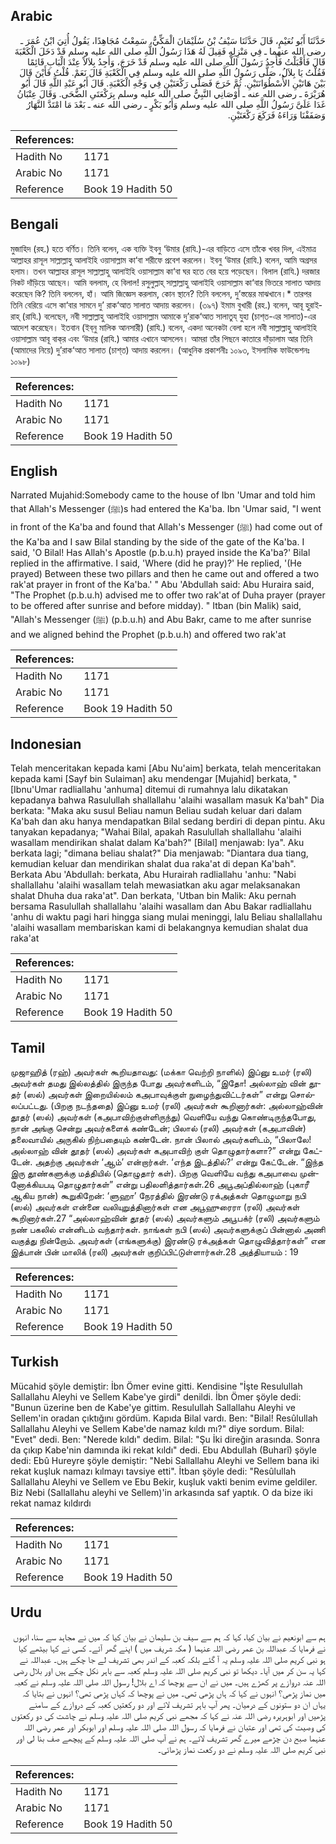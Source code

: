 ## Arabic


<div dir="rtl" lang="ar" style={{fontSize:'larger',backgroundColor:'#f8f9fa',padding:20}}>
حَدَّثَنَا أَبُو نُعَيْمٍ، قَالَ حَدَّثَنَا سَيْفُ بْنُ سُلَيْمَانَ الْمَكِّيُّ، سَمِعْتُ مُجَاهِدًا، يَقُولُ أُتِيَ ابْنُ عُمَرَ ـ رضى الله عنهما ـ فِي مَنْزِلِهِ فَقِيلَ لَهُ هَذَا رَسُولُ اللَّهِ صلى الله عليه وسلم قَدْ دَخَلَ الْكَعْبَةَ قَالَ فَأَقْبَلْتُ فَأَجِدُ رَسُولَ اللَّهِ صلى الله عليه وسلم قَدْ خَرَجَ، وَأَجِدُ بِلاَلاً عِنْدَ الْبَابِ قَائِمًا فَقُلْتُ يَا بِلاَلُ، صَلَّى رَسُولُ اللَّهِ صلى الله عليه وسلم فِي الْكَعْبَةِ قَالَ نَعَمْ‏.‏ قُلْتُ فَأَيْنَ قَالَ بَيْنَ هَاتَيْنِ الأُسْطُوَانَتَيْنِ‏.‏ ثُمَّ خَرَجَ فَصَلَّى رَكْعَتَيْنِ فِي وَجْهِ الْكَعْبَةِ‏.‏ قَالَ أَبُو عَبْدِ اللَّهِ قَالَ أَبُو هُرَيْرَةَ ـ رضى الله عنه ـ أَوْصَانِي النَّبِيُّ صلى الله عليه وسلم بِرَكْعَتَىِ الضُّحَى‏.‏ وَقَالَ عِتْبَانُ غَدَا عَلَىَّ رَسُولُ اللَّهِ صلى الله عليه وسلم وَأَبُو بَكْرٍ ـ رضى الله عنه ـ بَعْدَ مَا امْتَدَّ النَّهَارُ وَصَفَفْنَا وَرَاءَهُ فَرَكَعَ رَكْعَتَيْنِ‏.‏
</div>
<div style={{backgroundColor:'#f8f9fa',padding:20, marginBottom: 10}}><table> <thead> <tr> <th>References:</th> <th></th> </tr> </thead> <tbody><tr><td>Hadith No</td><td>1171</td></tr><tr><td>Arabic No</td><td>1171</td></tr><tr><td>Reference</td><td>Book 19 Hadith 50</td></tr></tbody></table></div>

## Bengali


<div dir="ltr" lang="bn" style={{fontSize:'larger',backgroundColor:'#f8f9fa',padding:20}}>
মুজাহিদ (রহ.) হতে বর্ণিত। তিনি বলেন, এক ব্যক্তি ইবনু ‘উমার (রাযি.)-এর বাড়িতে এসে তাঁকে খবর দিল, এইমাত্র আল্লাহর রাসূল সাল্লাল্লাহু আলাইহি ওয়াসাল্লাম কা‘বা শরীফে প্রবেশ করলেন। ইবনু ‘উমার (রাযি.) বলেন, আমি অগ্রসর হলাম। তখন আল্লাহর রাসূল সাল্লাল্লাহু আলাইহি ওয়াসাল্লাম কা‘বা ঘর হতে বের হয়ে পড়েছেন। বিলাল (রাযি.) দরজার নিকট দাঁড়িয়ে আছেন। আমি বললাম, হে বিলাল! রসুলুল্লাহ্ সাল্লাল্লাহু আলাইহি ওয়াসাল্লাম কা‘বার ভিতরে সালাত আদায় করেছেন কি? তিনি বললেন, হাঁ। আমি জিজ্ঞেস করলাম, কোন স্থানে? তিনি বললেন, দু’স্তম্ভের মাঝখানে।* তারপর তিনি বেরিয়ে এসে কা‘বার সামনে দু’ রাক‘আত সালাত আদায় করলেন। (৩৯৭) ইমাম বুখারী (রহ.) বলেন, আবূ হুরাইরাহ্‌ (রাযি.) বলেছেন, নবী সাল্লাল্লাহু আলাইহি ওয়াসাল্লাম আমাকে দু’রাক‘আত সালাতুয্‌ যুহা (চাশ্‌ত-এর সালাত)-এর আদেশ করেছেন। ইতবান (ইব্‌নু মালিক আনসারী) (রাযি.) বলেন, একদা অনেকটা বেলা হলে নবী সাল্লাল্লাহু আলাইহি ওয়াসাল্লাম আবূ বাক্‌র এবং ‘উমার (রাযি.) আমার এখানে আসলেন। আমরা তাঁর পিছনে কাতারে দাঁড়ালাম আর তিনি (আমাদের নিয়ে) দু’রাক‘আত সালাত (চাশ্‌ত) আদায় করলেন। (আধুনিক প্রকাশনীঃ ১০৯৩, ইসলামিক ফাউন্ডেশনঃ ১০৯৮)
</div>
<div style={{backgroundColor:'#f8f9fa',padding:20, marginBottom: 10}}><table> <thead> <tr> <th>References:</th> <th></th> </tr> </thead> <tbody><tr><td>Hadith No</td><td>1171</td></tr><tr><td>Arabic No</td><td>1171</td></tr><tr><td>Reference</td><td>Book 19 Hadith 50</td></tr></tbody></table></div>

## English


<div dir="ltr" lang="en" style={{fontSize:'larger',backgroundColor:'#f8f9fa',padding:20}}>
Narrated Mujahid:Somebody came to the house of Ibn 'Umar and told him that Allah's Messenger (ﷺ)s had entered the Ka'ba. Ibn 'Umar said, "I went in front of the Ka'ba and found that Allah's Messenger (ﷺ) had come out of the Ka'ba and I saw Bilal standing by the side of the gate of the Ka'ba. I said, 'O Bilal! Has Allah's Apostle (p.b.u.h) prayed inside the Ka'ba?' Bilal replied in the affirmative. I said, 'Where (did he pray)?' He replied, '(He prayed) Between these two pillars and then he came out and offered a two rak'at prayer in front of the Ka'ba.' " Abu 'Abdullah said: Abu Huraira said, "The Prophet (p.b.u.h) advised me to offer two rak'at of Duha prayer (prayer to be offered after sunrise and before midday). " Itban (bin Malik) said, "Allah's Messenger (ﷺ) (p.b.u.h) and Abu Bakr, came to me after sunrise and we aligned behind the Prophet (p.b.u.h) and offered two rak'at
</div>
<div style={{backgroundColor:'#f8f9fa',padding:20, marginBottom: 10}}><table> <thead> <tr> <th>References:</th> <th></th> </tr> </thead> <tbody><tr><td>Hadith No</td><td>1171</td></tr><tr><td>Arabic No</td><td>1171</td></tr><tr><td>Reference</td><td>Book 19 Hadith 50</td></tr></tbody></table></div>

## Indonesian


<div dir="ltr" lang="id" style={{fontSize:'larger',backgroundColor:'#f8f9fa',padding:20}}>
Telah menceritakan kepada kami [Abu Nu'aim] berkata, telah menceritakan kepada kami [Sayf bin Sulaiman] aku mendengar [Mujahid] berkata, " [Ibnu'Umar radliallahu 'anhuma] ditemui di rumahnya lalu dikatakan kepadanya bahwa Rasulullah shallallahu 'alaihi wasallam masuk Ka'bah" Dia berkata: "Maka aku susul Beliau namun Beliau sudah keluar dari dalam Ka'bah dan aku hanya mendapatkan Bilal sedang berdiri di depan pintu. Aku tanyakan kepadanya; "Wahai Bilal, apakah Rasulullah shallallahu 'alaihi wasallam mendirikan shalat dalam Ka'bah?" [Bilal] menjawab: Iya". Aku berkata lagi; "dimana beliau shalat?" Dia menjawab: "Diantara dua tiang, kemudian keluar dan mendirikan shalat dua raka'at di depan Ka'bah". Berkata Abu 'Abdullah: berkata, Abu Hurairah radliallahu 'anhu: "Nabi shallallahu 'alaihi wasallam telah mewasiatkan aku agar melaksanakan shalat Dhuha dua raka'at". Dan berkata, 'Utban bin Malik: Aku pernah bersama Rasulullah shallallahu 'alaihi wasallam dan Abu Bakar radliallahu 'anhu di waktu pagi hari hingga siang mulai meninggi, lalu Beliau shallallahu 'alaihi wasallam membariskan kami di belakangnya kemudian shalat dua raka'at
</div>
<div style={{backgroundColor:'#f8f9fa',padding:20, marginBottom: 10}}><table> <thead> <tr> <th>References:</th> <th></th> </tr> </thead> <tbody><tr><td>Hadith No</td><td>1171</td></tr><tr><td>Arabic No</td><td>1171</td></tr><tr><td>Reference</td><td>Book 19 Hadith 50</td></tr></tbody></table></div>

## Tamil


<div dir="ltr" lang="ta" style={{fontSize:'larger',backgroundColor:'#f8f9fa',padding:20}}>
முஜாஹித் (ரஹ்) அவர்கள் கூறியதாவது: (மக்கா வெற்றி நாளில்) இப்னு உமர் (ரலி) அவர்கள் தமது இல்லத்தில் இருந்த போது அவர்களிடம், “இதோ! அல்லாஹ் வின் தூதர் (ஸல்) அவர்கள் இறையில்லம் கஅபாவுக்குள் நுழைந்துவிட்டர்கள்” என்று சொல்லப்பட்டது. (பிறகு நடந்ததை) இப்னு உமர் (ரலி) அவர்கள் கூறினார்கள்: அல்லாஹ்வின் தூதர் (ஸல்) அவர்கள் (கஅபாவிற்குள்ளிருந்து) வெளியே வந்து கொண்டிருந்தபோது, நான் அங்கு சென்று அவர்களைக் கண்டேன்; பிலால் (ரலி) அவர்கள் (கஅபாவின்) தலைவாயில் அருகில் நிற்பதையும் கண்டேன். நான் பிலால் அவர்களிடம், “பிலாலே! அல்லாஹ் வின் தூதர் (ஸல்) அவர்கள் கஅபாவிற் குள் தொழுதார்களா?” என்று கேட்டேன். அதற்கு அவர்கள் ‘ஆம்’ என்றார்கள். ‘எந்த இடத்தில்?’ என்று கேட்டேன். “இந்த இரு தூண்களுக்கு மத்தியில் (தொழுதார் கள்). பிறகு வெளியே வந்து கஅபாவை முன்னோக்கியபடி தொழுதார்கள்” என்று பதிலளித்தார்கள்.26 அபூஅப்தில்லாஹ் (புகாரீ ஆகிய நான்) கூறுகிறேன்: ‘ளுஹா’ நேரத்தில் இரண்டு ரக்அத்கள் தொழுமாறு நபி (ஸல்) அவர்கள் என்னை வலியுறுத்தினார்கள் என அபூஹுரைரா (ரலி) அவர்கள் கூறினார்கள்.27 “அல்லாஹ்வின் தூதர் (ஸல்) அவர்களும் அபூபக்ர் (ரலி) அவர்களும் நண் பகலில் என்னிடம் வந்தார்கள். நாங்கள் நபி (ஸல்) அவர்களுக்குப் பின்னால் அணி வகுத்து நின்றோம். அவர்கள் (எங்களுக்கு) இரண்டு ரக்அத்கள் தொழுவித்தார்கள்” என இத்பான் பின் மாலிக் (ரலி) அவர்கள் குறிப்பிட்டுள்ளார்கள்.28 அத்தியாயம் : 19
</div>
<div style={{backgroundColor:'#f8f9fa',padding:20, marginBottom: 10}}><table> <thead> <tr> <th>References:</th> <th></th> </tr> </thead> <tbody><tr><td>Hadith No</td><td>1171</td></tr><tr><td>Arabic No</td><td>1171</td></tr><tr><td>Reference</td><td>Book 19 Hadith 50</td></tr></tbody></table></div>

## Turkish


<div dir="ltr" lang="tr" style={{fontSize:'larger',backgroundColor:'#f8f9fa',padding:20}}>
Mücahid şöyle demiştir: İbn Ömer evine gitti. Kendisine "İşte Resulullah Sallallahu Aleyhi ve Sellem Kabe'ye girdi" denildi. İbn Ömer şöyle dedi: "Bunun üzerine ben de Kabe'ye gittim. Resulullah Sallallahu Aleyhi ve Sellem'in oradan çıktığını gördüm. Kapıda Bilal vardı. Ben: "Bilal! Resûlullah Sallallahu Aleyhi ve Sellem Kabe'de namaz kıldı mı?" diye sordum. Bilal: "Evet" dedi. Ben: "Nerede kıldı" dedim. Bilal: "Şu İki direğin arasında. Sonra da çıkıp Kabe'nin damında iki rekat kıldı" dedi. Ebu Abdullah (Buharî) şöyle dedi: Ebû Hureyre şöyle demiştir: "Nebi Sallallahu Aleyhi ve Sellem bana iki rekat kuşluk namazı kılmayı tavsiye etti". İtban şöyle dedi: "Resûlullah Sallallahu Aleyhi ve Sellem ve Ebu Bekir, kuşluk vakti benim evime geldiler. Biz Nebi (Sallallahu aleyhi ve Sellem)'in arkasında saf yaptık. O da bize iki rekat namaz kıldırdı
</div>
<div style={{backgroundColor:'#f8f9fa',padding:20, marginBottom: 10}}><table> <thead> <tr> <th>References:</th> <th></th> </tr> </thead> <tbody><tr><td>Hadith No</td><td>1171</td></tr><tr><td>Arabic No</td><td>1171</td></tr><tr><td>Reference</td><td>Book 19 Hadith 50</td></tr></tbody></table></div>

## Urdu


<div dir="rtl" lang="ur" style={{fontSize:'larger',backgroundColor:'#f8f9fa',padding:20}}>
ہم سے ابونعیم نے بیان کیا، کہا کہ ہم سے سیف بن سلیمان نے بیان کیا کہ میں نے مجاہد سے سنا، انہوں نے فرمایا کہ عبداللہ بن عمر رضی اللہ عنہما ( مکہ شریف میں ) اپنے گھر آئے۔ کسی نے کہا بیٹھے کیا ہو نبی کریم صلی اللہ علیہ وسلم یہ آ گئے بلکہ کعبہ کے اندر بھی تشریف لے جا چکے ہیں۔ عبداللہ نے کہا یہ سن کر میں آیا۔ دیکھا تو نبی کریم صلی اللہ علیہ وسلم کعبہ سے باہر نکل چکے ہیں اور بلال رضی اللہ عنہ دروازے پر کھڑے ہیں۔ میں نے ان سے پوچھا کہ اے بلال! رسول اللہ صلی اللہ علیہ وسلم نے کعبہ میں نماز پڑھی؟ انہوں نے کہا کہ ہاں پڑھی تھی۔ میں نے پوچھا کہ کہاں پڑھی تھی؟ انہوں نے بتایا کہ یہاں ان دو ستونوں کے درمیان۔ پھر آپ باہر تشریف لائے اور دو رکعتیں کعبہ کے دروازے کے سامنے پڑھیں اور ابوہریرہ رضی اللہ عنہ نے کہا کہ مجھے نبی کریم صلی اللہ علیہ وسلم نے چاشت کی دو رکعتوں کی وصیت کی تھی اور عتبان نے فرمایا کہ رسول اللہ صلی اللہ علیہ وسلم اور ابوبکر اور عمر رضی اللہ عنہما صبح دن چڑھے میرے گھر تشریف لائے۔ ہم نے آپ صلی اللہ علیہ وسلم کے پیچھے صف بنا لی اور نبی کریم صلی اللہ علیہ وسلم نے دو رکعت نماز پڑھائی۔
</div>
<div style={{backgroundColor:'#f8f9fa',padding:20, marginBottom: 10}}><table> <thead> <tr> <th>References:</th> <th></th> </tr> </thead> <tbody><tr><td>Hadith No</td><td>1171</td></tr><tr><td>Arabic No</td><td>1171</td></tr><tr><td>Reference</td><td>Book 19 Hadith 50</td></tr></tbody></table></div>
